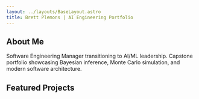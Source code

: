 ```yaml
---
layout: ../layouts/BaseLayout.astro
title: Brett Plemons | AI Engineering Portfolio
---
```



<Hero client:load />

## About Me

Software Engineering Manager transitioning to AI/ML leadership. Capstone portfolio showcasing Bayesian inference, Monte Carlo simulation, and modern software architecture.

## Featured Projects

<div class="project-grid">
  <ProjectCard 
    title="Software Engineering & Design" 
    description="Modern software architecture patterns and best practices"
    link="/projects/software-engineering"
    client:visible
  />
  
  <ProjectCard 
    title="Algorithms & Data Structures" 
    description="Bayesian inference and Monte Carlo simulation implementations"
    link="/projects/algorithms"
    client:visible
  />
  
  <ProjectCard 
    title="Databases" 
    description="Scalable database design and optimization techniques"
    link="/projects/databases"
    client:visible
  />
</div>

